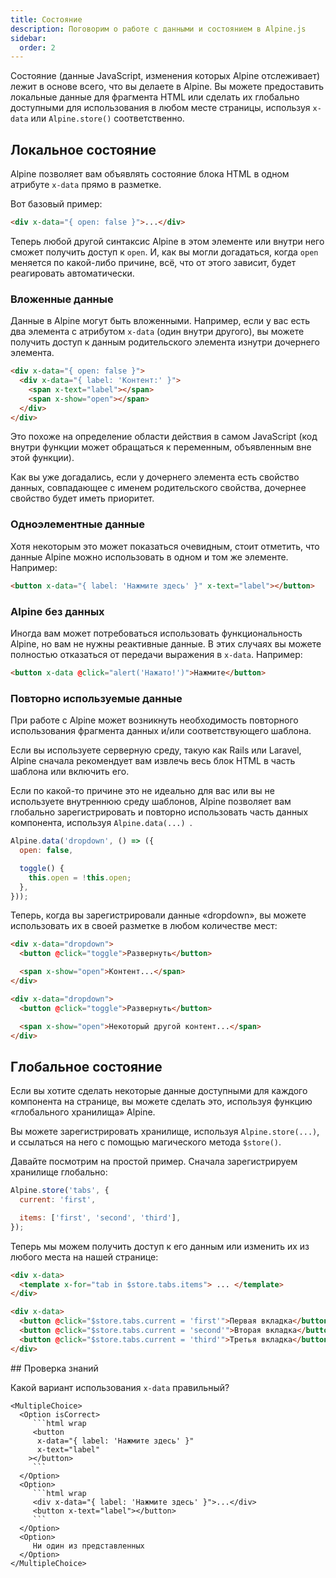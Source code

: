 ```yaml
---
title: Состояние
description: Поговорим о работе с данными и состоянием в Alpine.js
sidebar:
  order: 2
---
```



Состояние (данные JavaScript, изменения которых Alpine отслеживает) лежит в основе всего, что вы делаете в Alpine. Вы можете предоставить локальные данные для фрагмента HTML или сделать их глобально доступными для использования в любом месте страницы, используя `x-data` или `Alpine.store()` соответственно.

## Локальное состояние

Alpine позволяет вам объявлять состояние блока HTML в одном атрибуте `x-data` прямо в разметке.

Вот базовый пример:

```html
<div x-data="{ open: false }">...</div>
```

Теперь любой другой синтаксис Alpine в этом элементе или внутри него сможет получить доступ к `open`. И, как вы могли догадаться, когда `open` меняется по какой-либо причине, всё, что от этого зависит, будет реагировать автоматически.

<LinkCard title="Подробнее об <strong>x-data</strong>" href="/directives/data" />

### Вложенные данные

Данные в Alpine могут быть вложенными. Например, если у вас есть два элемента с атрибутом `x-data` (один внутри другого), вы можете получить доступ к данным родительского элемента изнутри дочернего элемента.

```html
<div x-data="{ open: false }">
  <div x-data="{ label: 'Контент:' }">
    <span x-text="label"></span>
    <span x-show="open"></span>
  </div>
</div>
```

Это похоже на определение области действия в самом JavaScript (код внутри функции может обращаться к переменным, объявленным вне этой функции).

Как вы уже догадались, если у дочернего элемента есть свойство данных, совпадающее с именем родительского свойства, дочернее свойство будет иметь приоритет.

### Одноэлементные данные

Хотя некоторым это может показаться очевидным, стоит отметить, что данные Alpine можно использовать в одном и том же элементе. Например:

```html
<button x-data="{ label: 'Нажмите здесь' }" x-text="label"></button>
```

### Alpine без данных

Иногда вам может потребоваться использовать функциональность Alpine, но вам не нужны реактивные данные. В этих случаях вы можете полностью отказаться от передачи выражения в `x-data`. Например:

```html
<button x-data @click="alert('Нажато!')">Нажмите</button>
```

### Повторно используемые данные

При работе с Alpine может возникнуть необходимость повторного использования фрагмента данных и/или соответствующего шаблона.

Если вы используете серверную среду, такую ​​​​как Rails или Laravel, Alpine сначала рекомендует вам извлечь весь блок HTML в часть шаблона или включить его.

Если по какой-то причине это не идеально для вас или вы не используете внутреннюю среду шаблонов, Alpine позволяет вам глобально зарегистрировать и повторно использовать часть данных компонента, используя `Alpine.data(...) `.

```js
Alpine.data('dropdown', () => ({
  open: false,

  toggle() {
    this.open = !this.open;
  },
}));
```

Теперь, когда вы зарегистрировали данные «dropdown», вы можете использовать их в своей разметке в любом количестве мест:

```html
<div x-data="dropdown">
  <button @click="toggle">Развернуть</button>

  <span x-show="open">Контент...</span>
</div>

<div x-data="dropdown">
  <button @click="toggle">Развернуть</button>

  <span x-show="open">Некоторый другой контент...</span>
</div>
```

<LinkCard title="Подробнее об <strong>Alpine.data()</strong>" href="/globals/alpine-data" />

## Глобальное состояние

Если вы хотите сделать некоторые данные доступными для каждого компонента на странице, вы можете сделать это, используя функцию «глобального хранилища» Alpine.

Вы можете зарегистрировать хранилище, используя `Alpine.store(...)`, и ссылаться на него с помощью магического метода `$store()`.

Давайте посмотрим на простой пример. Сначала зарегистрируем хранилище глобально:

```js
Alpine.store('tabs', {
  current: 'first',

  items: ['first', 'second', 'third'],
});
```

Теперь мы можем получить доступ к его данным или изменить их из любого места на нашей странице:

```html
<div x-data>
  <template x-for="tab in $store.tabs.items"> ... </template>
</div>

<div x-data>
  <button @click="$store.tabs.current = 'first'">Первая вкладка</button>
  <button @click="$store.tabs.current = 'second'">Вторая вкладка</button>
  <button @click="$store.tabs.current = 'third'">Третья вкладка</button>
</div>
```

<LinkCard title="Подробнее об <strong>Alpine.store()</strong>" href="/globals/alpine-store" />

<Box icon="question-mark">
## Проверка знаний

Какой вариант использования `x-data` правильный?

    <MultipleChoice>
      <Option isCorrect>
         ```html wrap
         <button
          x-data="{ label: 'Нажмите здесь' }"
          x-text="label"
        ></button>
         ```
      </Option>
      <Option>
         ```html wrap
         <div x-data="{ label: 'Нажмите здесь' }">...</div>
         <button x-text="label"></button>
         ```
      </Option>
      <Option>
         Ни один из представленных
      </Option>
    </MultipleChoice>

</Box>